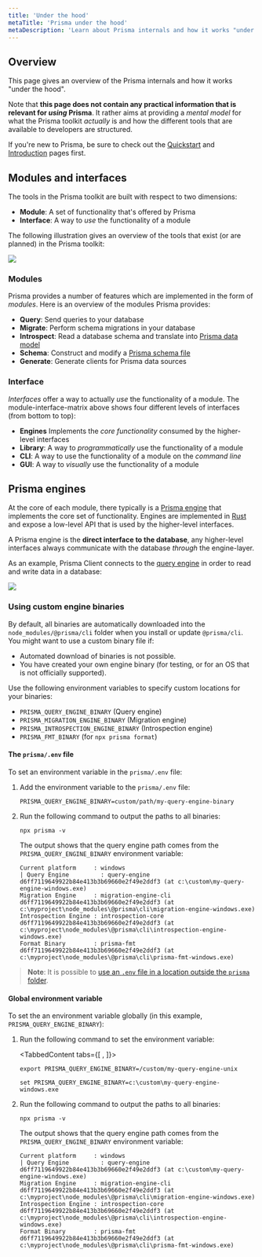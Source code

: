 ```yaml
---
title: 'Under the hood'
metaTitle: 'Prisma under the hood'
metaDescription: 'Learn about Prisma internals and how it works "under the hood". Prisma tools are based on an engine-layer which manages the communication with the database.'
---
```


## Overview

This page gives an overview of the Prisma internals and how it works "under the hood".

Note that **this page does not contain any practical information that is relevant for _using_ Prisma**. It rather aims at providing a _mental model_ for what the Prisma toolkit _actually_ is and how the different tools that are available to developers are structured.

If you're new to Prisma, be sure to check out the [Quickstart](../getting-started/quickstart) and [Introduction](introduction) pages first.

## Modules and interfaces

The tools in the Prisma toolkit are built with respect to two dimensions:

- **Module**: A set of functionality that's offered by Prisma
- **Interface**: A way to _use_ the functionality of a module

The following illustration gives an overview of the tools that exist (or are planned) in the Prisma toolkit:

![](https://i.imgur.com/mxJTGOu.png)

### Modules

Prisma provides a number of features which are implemented in the form of _modules_. Here is an overview of the modules Prisma provides:

- **Query**: Send queries to your database
- **Migrate**: Perform schema migrations in your database
- **Introspect**: Read a database schema and translate into [Prisma data model](../reference/tools-and-interfaces/prisma-schema/data-model)
- **Schema**: Construct and modify a [Prisma schema file](../reference/tools-and-interfaces/prisma-schema/prisma-schema-file)
- **Generate**: Generate clients for Prisma data sources

### Interface

_Interfaces_ offer a way to actually _use_ the functionality of a module. The module-interface-matrix above shows four different levels of interfaces (from bottom to top):

- **Engines** Implements the _core functionality_ consumed by the higher-level interfaces
- **Library**: A way to _programmatically_ use the functionality of a module
- **CLI**: A way to use the functionality of a module on the _command line_
- **GUI**: A way to _visually_ use the functionality of a module

## Prisma engines

At the core of each module, there typically is a [Prisma engine](https://github.com/prisma/prisma-engines) that implements the core set of functionality. Engines are implemented in [Rust](https://www.rust-lang.org/) and expose a low-level API that is used by the higher-level interfaces.

A Prisma engine is the **direct interface to the database**, any higher-level interfaces always communicate with the database _through_ the engine-layer.

As an example, Prisma Client connects to the [query engine](../reference/tools-and-interfaces/prisma-client/query-engine) in order to read and write data in a database:

![](https://i.imgur.com/Nwwx5Cv.png)

### Using custom engine binaries

By default, all binaries are automatically downloaded into the `node_modules/@prisma/cli` folder when you install or update `@prisma/cli`. You might want to use a custom binary file if:

* Automated download of binaries is not possible.
* You have created your own engine binary (for testing, or for an OS that is not officially supported).

Use the following environment variables to specify custom locations for your binaries:

* `PRISMA_QUERY_ENGINE_BINARY` (Query engine)
* `PRISMA_MIGRATION_ENGINE_BINARY` (Migration engine)
* `PRISMA_INTROSPECTION_ENGINE_BINARY` (Introspection engine)
* `PRISMA_FMT_BINARY` (for `npx prisma format`)


#### The `prisma/.env` file

To set an environment variable in the `prisma/.env` file:

1. Add the environment variable to the `prisma/.env` file:

   ```
   PRISMA_QUERY_ENGINE_BINARY=custom/path/my-query-engine-binary
   ```

2. Run the following command to output the paths to all binaries:

   ```bash-symbol
   npx prisma -v
   ```

   The output shows that the query engine path comes from the `PRISMA_QUERY_ENGINE_BINARY` environment variable:

   ```bash-symbol
   Current platform     : windows
   | Query Engine         : query-engine d6ff7119649922b84e413b3b69660e2f49e2ddf3 (at c:\custom\my-query-engine-windows.exe)
   Migration Engine     : migration-engine-cli d6ff7119649922b84e413b3b69660e2f49e2ddf3 (at c:\myproject\node_modules\@prisma\cli\migration-engine-windows.exe)
   Introspection Engine : introspection-core d6ff7119649922b84e413b3b69660e2f49e2ddf3 (at c:\myproject\node_modules\@prisma\cli\introspection-engine-windows.exe)
   Format Binary        : prisma-fmt d6ff7119649922b84e413b3b69660e2f49e2ddf3 (at c:\myproject\node_modules\@prisma\cli\prisma-fmt-windows.exe)

> **Note**: It is possible to [use an `.env` file in a location outside the `prisma` folder](../reference/tools-and-interfaces/prisma-schema#use-multiple-env-files-or-env-files-outside-the-prisma-folder).

#### Global environment variable

To set the an environment variable globally (in this example, `PRISMA_QUERY_ENGINE_BINARY`):

1. Run the following command to set the environment variable:

    <TabbedContent tabs={[<FileWithIcon text="Unix, MacOS" icon="code"/>  , <FileWithIcon text="Windows" icon="display"/>]}>	

    <tab>	

    ```bash-symbol
    export PRISMA_QUERY_ENGINE_BINARY=/custom/my-query-engine-unix
    ```

    </tab>

    <tab>

    ```bash-symbol
    set PRISMA_QUERY_ENGINE_BINARY=c:\custom\my-query-engine-windows.exe
    ```

    </tab>

    </TabbedContent>

2. Run the following command to output the paths to all binaries:

   ```bash-symbol
   npx prisma -v
   ```

   The output shows that the query engine path comes from the `PRISMA_QUERY_ENGINE_BINARY` environment variable:

   ```bash-symbol
   Current platform     : windows
   | Query Engine         : query-engine d6ff7119649922b84e413b3b69660e2f49e2ddf3 (at c:\custom\my-query-engine-windows.exe)
   Migration Engine     : migration-engine-cli d6ff7119649922b84e413b3b69660e2f49e2ddf3 (at c:\myproject\node_modules\@prisma\cli\migration-engine-windows.exe)
   Introspection Engine : introspection-core d6ff7119649922b84e413b3b69660e2f49e2ddf3 (at c:\myproject\node_modules\@prisma\cli\introspection-engine-windows.exe)
   Format Binary        : prisma-fmt d6ff7119649922b84e413b3b69660e2f49e2ddf3 (at c:\myproject\node_modules\@prisma\cli\prisma-fmt-windows.exe)
